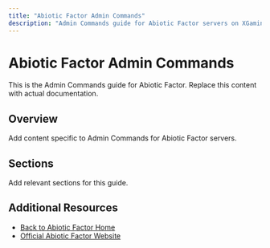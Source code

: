 ```yaml
---
title: "Abiotic Factor Admin Commands"
description: "Admin Commands guide for Abiotic Factor servers on XGamingServer"
---
```


# Abiotic Factor Admin Commands

This is the Admin Commands guide for Abiotic Factor. Replace this content with actual documentation.

## Overview

Add content specific to Admin Commands for Abiotic Factor servers.

## Sections

Add relevant sections for this guide.

## Additional Resources

- [Back to Abiotic Factor Home](./index)
- [Official Abiotic Factor Website](https://example.com)
